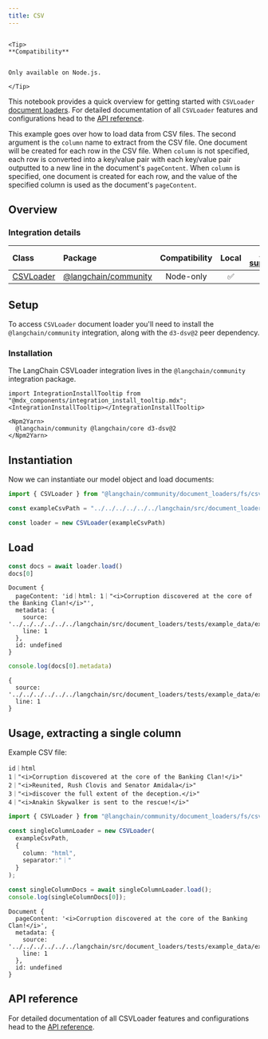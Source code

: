 ```yaml
---
title: CSV
---
```



```{=mdx}

<Tip>
**Compatibility**


Only available on Node.js.

</Tip>

```

This notebook provides a quick overview for getting started with `CSVLoader` [document loaders](/oss/concepts/document_loaders). For detailed documentation of all `CSVLoader` features and configurations head to the [API reference](https://api.js.langchain.com/classes/langchain_community_document_loaders_fs_csv.CSVLoader.html).

This example goes over how to load data from CSV files. The second argument is the `column` name to extract from the CSV file. One document will be created for each row in the CSV file. When `column` is not specified, each row is converted into a key/value pair with each key/value pair outputted to a new line in the document's `pageContent`. When `column` is specified, one document is created for each row, and the value of the specified column is used as the document's `pageContent`.

## Overview

### Integration details

| Class | Package | Compatibility | Local | [PY support](https://python.langchain.com/docs/integrations/document_loaders/csv)|
| :--- | :--- | :---: | :---: |  :---: |
| [CSVLoader](https://api.js.langchain.com/classes/langchain_community_document_loaders_fs_csv.CSVLoader.html) | [@langchain/community](https://api.js.langchain.com/modules/langchain_community_document_loaders_fs_csv.html) | Node-only | ✅ | ✅ |

## Setup

To access `CSVLoader` document loader you'll need to install the `@langchain/community` integration, along with the `d3-dsv@2` peer dependency.

### Installation

The LangChain CSVLoader integration lives in the `@langchain/community` integration package.

```{=mdx}
import IntegrationInstallTooltip from "@mdx_components/integration_install_tooltip.mdx";
<IntegrationInstallTooltip></IntegrationInstallTooltip>

<Npm2Yarn>
  @langchain/community @langchain/core d3-dsv@2
</Npm2Yarn>

```

## Instantiation

Now we can instantiate our model object and load documents:

```typescript
import { CSVLoader } from "@langchain/community/document_loaders/fs/csv"

const exampleCsvPath = "../../../../../../langchain/src/document_loaders/tests/example_data/example_separator.csv";

const loader = new CSVLoader(exampleCsvPath)
```

## Load

```typescript
const docs = await loader.load()
docs[0]
```

```output
Document {
  pageContent: 'id｜html: 1｜"<i>Corruption discovered at the core of the Banking Clan!</i>"',
  metadata: {
    source: '../../../../../../langchain/src/document_loaders/tests/example_data/example_separator.csv',
    line: 1
  },
  id: undefined
}
```

```typescript
console.log(docs[0].metadata)
```

```output
{
  source: '../../../../../../langchain/src/document_loaders/tests/example_data/example_separator.csv',
  line: 1
}
```

## Usage, extracting a single column

Example CSV file:

```csv
id｜html
1｜"<i>Corruption discovered at the core of the Banking Clan!</i>"
2｜"<i>Reunited, Rush Clovis and Senator Amidala</i>"
3｜"<i>discover the full extent of the deception.</i>"
4｜"<i>Anakin Skywalker is sent to the rescue!</i>"
```

```typescript
import { CSVLoader } from "@langchain/community/document_loaders/fs/csv";

const singleColumnLoader = new CSVLoader(
  exampleCsvPath,
  {
    column: "html",
    separator:"｜"
  }
);

const singleColumnDocs = await singleColumnLoader.load();
console.log(singleColumnDocs[0]);
```

```output
Document {
  pageContent: '<i>Corruption discovered at the core of the Banking Clan!</i>',
  metadata: {
    source: '../../../../../../langchain/src/document_loaders/tests/example_data/example_separator.csv',
    line: 1
  },
  id: undefined
}
```

## API reference

For detailed documentation of all CSVLoader features and configurations head to the [API reference](https://api.js.langchain.com/classes/langchain_community_document_loaders_fs_csv.CSVLoader.html).
